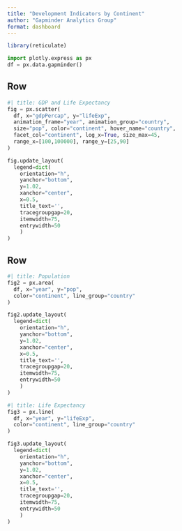 ```yaml
--- 
title: "Development Indicators by Continent"
author: "Gapminder Analytics Group"
format: dashboard
--- 
```


```r
library(reticulate)
```

```python
import plotly.express as px
df = px.data.gapminder()
```

## Row {height=60%}

```python
#| title: GDP and Life Expectancy 
fig = px.scatter(  
  df, x="gdpPercap", y="lifeExp", 
  animation_frame="year", animation_group="country", 
  size="pop", color="continent", hover_name="country",
  facet_col="continent", log_x=True, size_max=45, 
  range_x=[100,100000], range_y=[25,90] 
)  

fig.update_layout(
  legend=dict(
    orientation="h",
    yanchor="bottom",
    y=1.02,
    xanchor="center",
    x=0.5, 
    title_text='',
    tracegroupgap=20,
    itemwidth=75,
    entrywidth=50
    )
)

```

## Row {height=40%}

```python
#| title: Population
fig2 = px.area(
  df, x="year", y="pop", 
  color="continent", line_group="country"
)

fig2.update_layout(
  legend=dict(
    orientation="h",
    yanchor="bottom",
    y=1.02,
    xanchor="center",
    x=0.5, 
    title_text='',
    tracegroupgap=20,
    itemwidth=75,
    entrywidth=50
    )
)
```

```python
#| title: Life Expectancy
fig3 = px.line(
  df, x="year", y="lifeExp", 
  color="continent", line_group="country"
)

fig3.update_layout(
  legend=dict(
    orientation="h",
    yanchor="bottom",
    y=1.02,
    xanchor="center",
    x=0.5, 
    title_text='',
    tracegroupgap=20,
    itemwidth=75,
    entrywidth=50
    )
)
```
